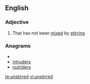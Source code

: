 ==English==

===Adjective===
{{en-adj|-}}

# That has not been [[mixed]] by [[stir]]ring

===Anagrams===
* {{alphagram|deinrrstu}}
* [[intruders#English|intruders]]
* [[nutriders#English|nutriders]]

[[te:unstirred]]
[[vi:unstirred]]